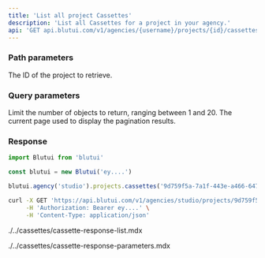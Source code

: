 ```yaml
---
title: 'List all project Cassettes'
description: 'List all Cassettes for a project in your agency.'
api: 'GET api.blutui.com/v1/agencies/{username}/projects/{id}/cassettes'
---
```


### Path parameters

<Parameter name="id" type="string" required="true">
The ID of the project to retrieve.
</Parameter>

### Query parameters

<Parameter name="limit" type="integer | default: 10">
Limit the number of objects to return, ranging between 1 and 20.
</Parameter>

<Parameter name="page" type="integer | default: 1">
The current page used to display the pagination results.
</Parameter>

### Response

```ts tab="Node.js"
import Blutui from 'blutui'

const blutui = new Blutui('ey....')

blutui.agency('studio').projects.cassettes('9d759f5a-7a1f-443e-a466-6471da1d367b')
```

```bash tab="cURL"
curl -X GET 'https://api.blutui.com/v1/agencies/studio/projects/9d759f5a-7a1f-443e-a466-6471da1d367b/cassettes' \
     -H 'Authorization: Bearer ey....' \
     -H 'Content-Type: application/json'
```

<include>./../cassettes/cassette-response-list.mdx</include>

<include>./../cassettes/cassette-response-parameters.mdx</include>
